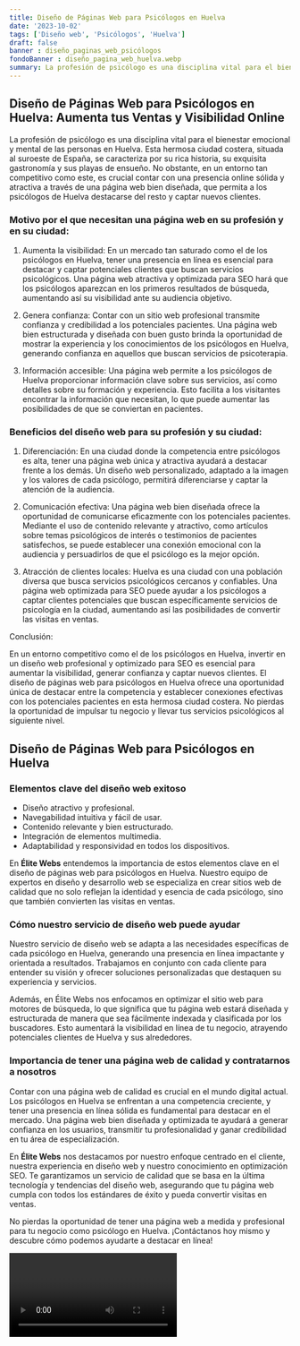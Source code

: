 ```yaml
---
title: Diseño de Páginas Web para Psicólogos en Huelva
date: '2023-10-02'
tags: ['Diseño web', 'Psicólogos', 'Huelva']
draft: false
banner : diseño_paginas_web_psicólogos
fondoBanner : diseño_pagina_web_huelva.webp
summary: La profesión de psicólogo es una disciplina vital para el bienestar emocional y mental de las personas en Huelva. Esta hermosa ciudad costera, situada al suroeste de España, se caracteriza por su rica historia, su exquisita gastronomía y sus playas de ensueño. No obstante, en un entorno tan competitivo como este, es crucial contar con una presencia online sólida y atractiva a través de una página web bien diseñada, que permita a los psicólogos de Huelva destacarse del resto y captar nuevos clientes.
---
```


## Diseño de Páginas Web para Psicólogos en Huelva: Aumenta tus Ventas y Visibilidad Online

La profesión de psicólogo es una disciplina vital para el bienestar emocional y mental de las personas en Huelva. Esta hermosa ciudad costera, situada al suroeste de España, se caracteriza por su rica historia, su exquisita gastronomía y sus playas de ensueño. No obstante, en un entorno tan competitivo como este, es crucial contar con una presencia online sólida y atractiva a través de una página web bien diseñada, que permita a los psicólogos de Huelva destacarse del resto y captar nuevos clientes.

### Motivo por el que necesitan una página web en su profesión y en su ciudad:

1. Aumenta la visibilidad: En un mercado tan saturado como el de los psicólogos en Huelva, tener una presencia en línea es esencial para destacar y captar potenciales clientes que buscan servicios psicológicos. Una página web atractiva y optimizada para SEO hará que los psicólogos aparezcan en los primeros resultados de búsqueda, aumentando así su visibilidad ante su audiencia objetivo.

2. Genera confianza: Contar con un sitio web profesional transmite confianza y credibilidad a los potenciales pacientes. Una página web bien estructurada y diseñada con buen gusto brinda la oportunidad de mostrar la experiencia y los conocimientos de los psicólogos en Huelva, generando confianza en aquellos que buscan servicios de psicoterapia.

3. Información accesible: Una página web permite a los psicólogos de Huelva proporcionar información clave sobre sus servicios, así como detalles sobre su formación y experiencia. Esto facilita a los visitantes encontrar la información que necesitan, lo que puede aumentar las posibilidades de que se conviertan en pacientes.

### Beneficios del diseño web para su profesión y su ciudad:

1. Diferenciación: En una ciudad donde la competencia entre psicólogos es alta, tener una página web única y atractiva ayudará a destacar frente a los demás. Un diseño web personalizado, adaptado a la imagen y los valores de cada psicólogo, permitirá diferenciarse y captar la atención de la audiencia.

2. Comunicación efectiva: Una página web bien diseñada ofrece la oportunidad de comunicarse eficazmente con los potenciales pacientes. Mediante el uso de contenido relevante y atractivo, como artículos sobre temas psicológicos de interés o testimonios de pacientes satisfechos, se puede establecer una conexión emocional con la audiencia y persuadirlos de que el psicólogo es la mejor opción.

3. Atracción de clientes locales: Huelva es una ciudad con una población diversa que busca servicios psicológicos cercanos y confiables. Una página web optimizada para SEO puede ayudar a los psicólogos a captar clientes potenciales que buscan específicamente servicios de psicología en la ciudad, aumentando así las posibilidades de convertir las visitas en ventas.

Conclusión:

En un entorno competitivo como el de los psicólogos en Huelva, invertir en un diseño web profesional y optimizado para SEO es esencial para aumentar la visibilidad, generar confianza y captar nuevos clientes. El diseño de páginas web para psicólogos en Huelva ofrece una oportunidad única de destacar entre la competencia y establecer conexiones efectivas con los potenciales pacientes en esta hermosa ciudad costera. No pierdas la oportunidad de impulsar tu negocio y llevar tus servicios psicológicos al siguiente nivel.

<GifSeo />

<Cta />

## Diseño de Páginas Web para Psicólogos en Huelva

### Elementos clave del diseño web exitoso

- Diseño atractivo y profesional.
- Navegabilidad intuitiva y fácil de usar.
- Contenido relevante y bien estructurado.
- Integración de elementos multimedia.
- Adaptabilidad y responsividad en todos los dispositivos.

En **Élite Webs** entendemos la importancia de estos elementos clave en el diseño de páginas web para psicólogos en Huelva. Nuestro equipo de expertos en diseño y desarrollo web se especializa en crear sitios web de calidad que no solo reflejan la identidad y esencia de cada psicólogo, sino que también convierten las visitas en ventas.

### Cómo nuestro servicio de diseño web puede ayudar

Nuestro servicio de diseño web se adapta a las necesidades específicas de cada psicólogo en Huelva, generando una presencia en línea impactante y orientada a resultados. Trabajamos en conjunto con cada cliente para entender su visión y ofrecer soluciones personalizadas que destaquen su experiencia y servicios.

Además, en Élite Webs nos enfocamos en optimizar el sitio web para motores de búsqueda, lo que significa que tu página web estará diseñada y estructurada de manera que sea fácilmente indexada y clasificada por los buscadores. Esto aumentará la visibilidad en línea de tu negocio, atrayendo potenciales clientes de Huelva y sus alrededores.

### Importancia de tener una página web de calidad y contratarnos a nosotros

Contar con una página web de calidad es crucial en el mundo digital actual. Los psicólogos en Huelva se enfrentan a una competencia creciente, y tener una presencia en línea sólida es fundamental para destacar en el mercado. Una página web bien diseñada y optimizada te ayudará a generar confianza en los usuarios, transmitir tu profesionalidad y ganar credibilidad en tu área de especialización.

En **Élite Webs** nos destacamos por nuestro enfoque centrado en el cliente, nuestra experiencia en diseño web y nuestro conocimiento en optimización SEO. Te garantizamos un servicio de calidad que se basa en la última tecnología y tendencias del diseño web, asegurando que tu página web cumpla con todos los estándares de éxito y pueda convertir visitas en ventas.

No pierdas la oportunidad de tener una página web a medida y profesional para tu negocio como psicólogo en Huelva. ¡Contáctanos hoy mismo y descubre cómo podemos ayudarte a destacar en línea!

<Video />

<CtaBot job='Psicólogos' city='Huelva'/>

<Gmaps query='Huelva+españa+maps' />